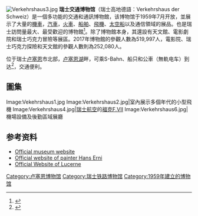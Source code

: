 {{Infobox museum|name=瑞士交通博物館|native_name=Verkehrshaus der Schweiz|image=Logo Verkehrshaus.svg|established=1959年|location=Lidostrasse 5, 6006 Luzern|Website=https://www.verkehrshaus.ch}}[[Image:Verkehrshaus3.jpg|thumb]]
'''瑞士交通博物馆'''（瑞士高地德語：Verkehrshaus der Schweiz）是一個多功能的交通和通訊博物館，该博物馆于1959年7月开放，並展示了大量的[[摩托車|機車]]，[[汽车|汽車]]，[[鐵路列車|火車]]、[[船舶|船舶]]、[[固定翼飛機|飛機]]、[[航天器|太空船]]以及通信領域的展品。也是瑞士訪問量最大、最受歡迎的博物館<ref>{{cite web | url = http://www.myswitzerland.com/en-ch/swiss-museum-of-transport-and-communication-lucerne.html | title = Switzerland's Museum of Transportation | publisher = Switzerland Tourism | accessdate = 2014-05-19 | archive-date = 2017-03-16 | archive-url = https://web.archive.org/web/20170316101656/http://www.myswitzerland.com/en-ch/swiss-museum-of-transport-and-communication-lucerne.html | dead-url = no }}</ref>。除了博物館本身，其還設有天文館、電影劇院和瑞士巧克力冒險等展區。2017年博物館的參觀人數為519,997人，電影院、瑞士巧克力探險和天文館的參觀人數則為252,080人。

位于瑞士[[卢塞恩|卢塞恩]]市北部，[[卢塞恩湖|卢塞恩湖]]畔，可乘S-Bahn、船只和公車（無軌电车）到达<ref>{{cite web | url = http://www.verkehrshaus.ch/en/visit/getting-there | title = Getting there & Layout | publisher = Swiss Museum of Transport | accessdate = 2013-01-16 | archive-url = https://web.archive.org/web/20130414072727/http://www.verkehrshaus.ch/en/visit/getting-there | archive-date = 2013-04-14 | dead-url = yes }}</ref>，交通便利。
==圖集==
<gallery>
Image:Vekehrshaus1.jpg
Image:Verkehrshaus2.jpg|室內展示多個年代的小型飛機
Image:Verkehrshaus4.jpg|[[瑞士航空|瑞士航空]]的[[福克F.VII|福克F.VII]]
Image:Verkehrshaus6.jpg|機場設備及後勤區域展廳
</gallery>

==参考资料==
{{Reflist}}
*[http://www.verkehrshaus.ch/en Official museum website] {{Wayback|url=http://www.verkehrshaus.ch/en |date=20180813061628 }}
*[http://www.hans-erni.ch Official website of painter Hans Erni] {{Wayback|url=http://www.hans-erni.ch/ |date=20110226040443 }}
*[https://web.archive.org/web/20200201233605/https://www.stadtluzern.ch/  Official Website of Lucerne]

{{coord|47|03|10|N|8|20|09|E|region:CH-LU_type:landmark|display=title}}

[[Category:卢塞恩博物馆|Category:卢塞恩博物馆]]
[[Category:瑞士铁路博物馆|Category:瑞士铁路博物馆]]
[[Category:1959年建立的博物馆|Category:1959年建立的博物馆]]